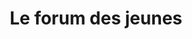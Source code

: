 ---
expert: ""
metadata:
  title: "Le forum des jeunes - Out of the Books"
  description: >-
    Rencontre avec Michaël Sclauflaire du Forum des jeunes
  robots:
    index: true
    follow: true
published: true
title: "Le forum des jeunes"
description: >-
  Rencontre avec Michaël Sclauflaire du Forum des jeunes
publishDate: 2023-05-16T00:00:00.000Z
category: live
tags:
  - live
  - education
image: "https://i.ytimg.com/vi/JDfShMFxEuk/sddefault.jpg"
duration: "36min"
media:
  type: "youtube"
  videoUrl: "https://www.youtube.com/watch?v=JDfShMFxEuk"
---